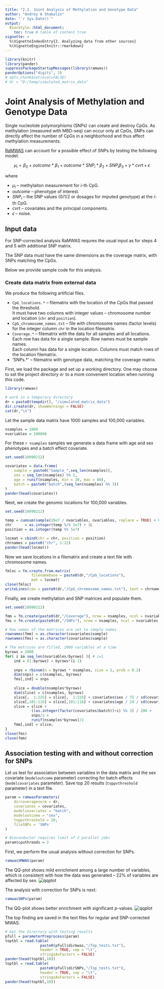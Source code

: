 ```yaml
---
title: "2.2. Joint Analysis of Methylation and Genotype Data"
author: "Andrey A Shabalin"
date: "`r Sys.Date()`"
output:
  BiocStyle::html_document:
    toc: true # table of content true
vignette: >
  %\VignetteIndexEntry{2. Analyzing data from other sources}
  %\VignetteEngine{knitr::rmarkdown}
---
```



```r
library(knitr)
library(pander)
suppressPackageStartupMessages(library(ramwas))
panderOptions("digits", 3)
# opts_chunk$set(eval=FALSE)
# dr = "D:/temp/simulated_matrix_data"
```

# Joint Analysis of Methylation and Genotype Data

Single nucleotide polymorphisms (SNPs) can create and destroy CpGs.
As methylation (measured with MBD-seq) can occur only at CpGs,
SNPs can directly affect the number of CpGs in a neighborhood
and thus affect methylation measurements.

[RaMWAS](http://www.bioconductor.org/packages/devel/bioc/html/ramwas.html)
can account for a possible effect of SNPs
by testing the following model:

$$\mu_i = \beta_0 + outcome * \beta_1 + {outcome} * {SNP}_i * \beta_2 + {SNP}_i \beta_3  + \gamma * { cvrt} + \epsilon$$

where

* $\mu_i$ -- methylaiton measurement for $i$-th CpG.
* $outcome$ -- phenotype of interest.
* $SNP_i$ -- the SNP values (0/1/2 or dosages for imputed genotype) at the $i$-th CpG.
* $cvrt$ -- covariates and the principal components.
* $\epsilon$ -- noise.

## Input data

For SNP-corrected analysis RaMWAS requres the usual input
as for steps 4 and 5 with additional SNP matrix.

The SNP data must have the same dimensions as the coverage matrix,
with SNPs matching the CpGs.

Below we provide sample code for this analysis.

### Create data matrix from external data

We produce the following artificial files.

* `CpG_locations.*` -- filematrix with the location of the CpGs
that passed the threshold.\
It must have two columns with integer values -- chromosome number and location
(`chr` and `position`).
* `CpG_chromosome_names.txt` -- file with chromosome names (factor levels)
for the integer column `chr` in the location filematrix.
* `Coverage.*` -- filematrix with the data for all samples and all locations.\
  Each row has data for a single sample.
  Row names must be sample names.\
  Each column has data for a single location.
  Columns must match rows of the location filematrix.
* 'SNPs.*' -- filematrix with genotype data, matching the coverage matrix.


First, we load the package and set up a working directory.
One may choose to set the project directory `dr` to
a more convenient location when running this code.
```r
library(ramwas)

# work in a temporary directory
dr = paste0(tempdir(), "/simulated_matrix_data")
dir.create(dr, showWarnings = FALSE)
cat(dr,"\n")
```

Let the sample data matrix have 1000 samples and 100,000 variables.
```r
nsamples = 1000
nvariables = 100000
```

For these `r nsamples` samples we generate a data frame with
age and sex phenotypes and a batch effect covariate.
```r
set.seed(18090212)
```
```r
covariates = data.frame(
    sample = paste0("Sample_",seq_len(nsamples)),
    sex = seq_len(nsamples) %% 2,
    age = runif(nsamples, min = 20, max = 80),
    batch = paste0("batch",(seq_len(nsamples) %% 3))
)
pander(head(covariates))
```

Next, we create the genomic locations for 100,000 variables.
```r
set.seed(18090212)
```
```r
temp = cumsum(sample(20e7 / nvariables, nvariables, replace = TRUE) + 0)
chr      = as.integer(temp %/% 1e7) + 1L
position = as.integer(temp %% 1e7)

locmat = cbind(chr = chr, position = position)
chrnames = paste0("chr", 1:22)
pander(head(locmat))
```


Now we save locations in a filematrix 
and create a text file with chromosome names.\
```r
fmloc = fm.create.from.matrix(
            filenamebase = paste0(dr,"/CpG_locations"),
            mat = locmat)
close(fmloc)
writeLines(con = paste0(dr,"/CpG_chromosome_names.txt"), text = chrnames)
```

Finally, we create methylation and SNP matrices 
and populate them.
```r
set.seed(18090212)
```
```r
fmm = fm.create(paste0(dr,"/Coverage"), nrow = nsamples, ncol = nvariables)
fms = fm.create(paste0(dr,"/SNPs"), nrow = nsamples, ncol = nvariables, size = 1, type = 'integer')

# Row names of the matrices are set to sample names
rownames(fmm) = as.character(covariates$sample)
rownames(fms) = as.character(covariates$sample)

# The matrices are filled, 2000 variables at a time
byrows = 2000
for( i in seq_len(nvariables/byrows) ){ # i=1
    ind = (1:byrows) + byrows*(i-1)
    
    snps = rbinom(n = byrows * nsamples, size = 2, prob = 0.2)
	dim(snps) = c(nsamples, byrows)
    fms[,ind] = snps
    
    slice = double(nsamples*byrows)
    dim(slice) = c(nsamples, byrows)
    slice[,  1:225] = slice[,  1:225] + covariates$sex / 75 / sd(covariates$sex)
    slice[,101:116] = slice[,101:116] + covariates$age / 24 / sd(covariates$age)
    slice = slice + 
            ((as.integer(factor(covariates$batch))+i) %% 3) / 200 +
            snps/2 +
            runif(nsamples*byrows)/2
    fmm[,ind] = slice;
}
close(fms)
close(fmm)
```

## Association testing with and without correction for SNPs

Let us test for association between
variables in the data matrix and the sex covariate
(`modeloutcome` parameter)
correcting for batch effects (`modelcovariates` parameter).
Save top 20 results (`toppvthreshold` parameter) in a text file.

```r
param = ramwasParameters(
    dircoveragenorm = dr,
    covariates = covariates,
    modelcovariates = "batch",
    modeloutcome = "sex",
    toppvthreshold = 20,
    fileSNPs = 'SNPs'
)
```

```r
# Bioconductor requires limit of 2 parallel jobs
param$cputhreads = 2
```

First, we perform the usual analysis without correction for SNPs.

```r
ramwas5MWAS(param)
```

The QQ-plot shows mild enrichment among a large number of variables,
which is consistent with how the data was generated --
22\% of variables are affected by sex.
![qqplot](snps_raw.png)


The analysis with correction for SNPs is next:

```r
ramwasSNPs(param)
```

The QQ-plot shows better enrichment with significant p-values.
![qqplot](snps_on.png)



The top finding are saved in the text files for regular and SNP-corrected MWAS:
```r
# Get the directory with testing results
pfull = parameterPreprocess(param)
toptbl = read.table(
                paste0(pfull$dirmwas,"/Top_tests.txt"),
                header = TRUE, sep = "\t",
                stringsAsFactors = FALSE)
pander(head(toptbl,10))
toptbl = read.table(
                paste0(pfull$dirSNPs,"/Top_tests.txt"),
                header = TRUE, sep = "\t",
                stringsAsFactors = FALSE)
pander(head(toptbl,10))
```
